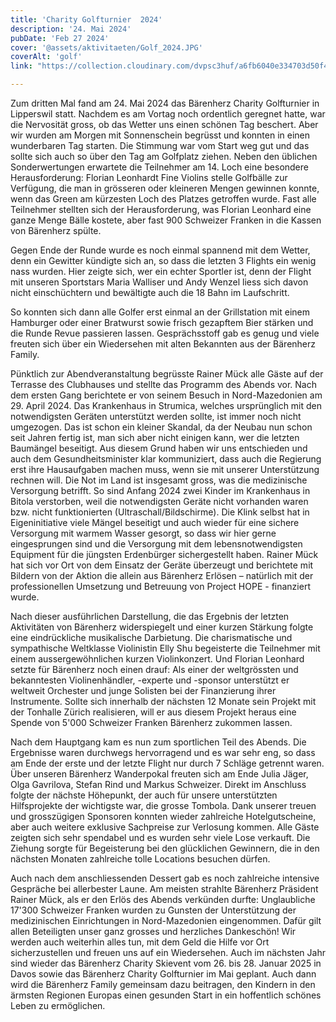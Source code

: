 ```yaml
---
title: 'Charity Golfturnier  2024'
description: '24. Mai 2024'
pubDate: 'Feb 27 2024'
cover: '@assets/aktivitaeten/Golf_2024.JPG'
coverAlt: 'golf'
link: "https://collection.cloudinary.com/dvpsc3huf/a6fb6040e334703d50f44ac69119a066"

---
```


Zum dritten Mal fand am 24. Mai 2024 das Bärenherz Charity Golfturnier in Lipperswil statt. Nachdem es am Vortag noch ordentlich geregnet hatte, war die Nervosität gross, ob das Wetter uns einen schönen Tag beschert. Aber wir wurden am Morgen mit Sonnenschein begrüsst und konnten in einen wunderbaren Tag starten. Die Stimmung war vom Start weg gut und das sollte sich auch so über den Tag am Golfplatz ziehen. Neben den üblichen Sonderwertungen erwartete die Teilnehmer am 14. Loch eine besondere Herausforderung: Florian Leonhardt Fine Violins stelle Golfbälle zur Verfügung, die man in grösseren oder kleineren Mengen gewinnen konnte, wenn das Green am kürzesten Loch des Platzes getroffen wurde. Fast alle Teilnehmer stellten sich der Herausforderung, was Florian Leonhard eine ganze Menge Bälle kostete, aber fast 900 Schweizer Franken in die Kassen von Bärenherz spülte.

Gegen Ende der Runde wurde es noch einmal spannend mit dem Wetter, denn ein Gewitter kündigte sich an, so dass die letzten 3 Flights ein wenig nass wurden. Hier zeigte sich, wer ein echter Sportler ist, denn der Flight mit unseren Sportstars Maria Walliser und Andy Wenzel liess sich davon nicht einschüchtern und bewältigte auch die 18 Bahn im Laufschritt.

So konnten sich dann alle Golfer erst einmal an der Grillstation mit einem Hamburger oder einer Bratwurst sowie frisch gezapftem Bier stärken und die Runde Revue passieren lassen. Gesprächsstoff gab es genug und viele freuten sich über ein Wiedersehen mit alten Bekannten aus der Bärenherz Family.

Pünktlich zur Abendveranstaltung begrüsste Rainer Mück alle Gäste auf der Terrasse des Clubhauses und stellte das Programm des Abends vor. Nach dem ersten Gang berichtete er von seinem Besuch in Nord-Mazedonien am 29. April 2024. Das Krankenhaus in Strumica, welches ursprünglich mit den notwendigsten Geräten unterstützt werden sollte, ist immer noch nicht umgezogen. Das ist schon ein kleiner Skandal, da der Neubau nun schon seit Jahren fertig ist, man sich aber nicht einigen kann, wer die letzten Baumängel beseitigt. Aus diesem Grund haben wir uns entschieden und auch dem Gesundheitsminister klar kommuniziert, dass auch die Regierung erst ihre Hausaufgaben machen muss, wenn sie mit unserer Unterstützung rechnen will. Die Not im Land ist insgesamt gross, was die medizinische Versorgung betrifft. So sind Anfang 2024 zwei Kinder im Krankenhaus in Bitola verstorben, weil die notwendigsten Geräte nicht vorhanden waren bzw. nicht funktionierten (Ultraschall/Bildschirme). Die Klink selbst hat in Eigeninitiative viele Mängel beseitigt und auch wieder für eine sichere Versorgung mit warmem Wasser gesorgt, so dass wir hier gerne eingesprungen sind und die Versorgung mit dem lebensnotwendigsten Equipment für die jüngsten Erdenbürger sichergestellt haben. Rainer Mück hat sich vor Ort von dem Einsatz der Geräte überzeugt und berichtete mit Bildern von der Aktion die allein aus Bärenherz Erlösen – natürlich mit der professionellen Umsetzung und Betreuung von Project HOPE - finanziert wurde.

Nach dieser ausführlichen Darstellung, die das Ergebnis der letzten Aktivitäten von Bärenherz widerspiegelt und einer kurzen Stärkung folgte eine eindrückliche musikalische Darbietung. Die charismatische und sympathische Weltklasse Violinistin Elly Shu begeisterte die Teilnehmer mit einem aussergewöhnlichen kurzen Violinkonzert. Und Florian Leonhard setzte für Bärenherz noch einen drauf: Als einer der weltgrössten und bekanntesten Violinenhändler, -experte und -sponsor unterstützt er weltweit Orchester und junge Solisten bei der Finanzierung ihrer Instrumente. Sollte sich innerhalb der nächsten 12 Monate sein Projekt mit der Tonhalle Zürich realisieren, will er aus diesem Projekt heraus eine Spende von 5'000 Schweizer Franken Bärenherz zukommen lassen. 

Nach dem Hauptgang kam es nun zum sportlichen Teil des Abends. Die Ergebnisse waren durchwegs hervorragend und es war sehr eng, so dass am Ende der erste und der letzte Flight nur durch 7 Schläge getrennt waren. Über unseren Bärenherz Wanderpokal freuten sich am Ende Julia Jäger, Olga Gavrilova, Stefan Rind und Markus Schweizer. Direkt im Anschluss folgte der nächste Höhepunkt, der auch für unsere unterstützten Hilfsprojekte der wichtigste war, die grosse Tombola. Dank unserer treuen und grosszügigen Sponsoren konnten wieder zahlreiche Hotelgutscheine, aber auch weitere exklusive Sachpreise zur Verlosung kommen. Alle Gäste zeigten sich sehr spendabel und es wurden sehr viele Lose verkauft. Die Ziehung sorgte für Begeisterung bei den glücklichen Gewinnern, die in den nächsten Monaten zahlreiche tolle Locations besuchen dürfen.

Auch nach dem anschliessenden Dessert gab es noch zahlreiche intensive Gespräche bei allerbester Laune. Am meisten strahlte Bärenherz Präsident Rainer Mück, als er den Erlös des Abends verkünden durfte: Unglaubliche 17'300 Schweizer Franken wurden zu Gunsten der Unterstützung der medizinischen Einrichtungen in Nord-Mazedonien eingenommen. Dafür gilt allen Beteiligten unser ganz grosses und herzliches Dankeschön! Wir werden auch weiterhin alles tun, mit dem Geld die Hilfe vor Ort sicherzustellen und freuen uns auf ein Wiedersehen. Auch im nächsten Jahr sind wieder das Bärenherz Charity Skievent vom 26. bis 28. Januar 2025 in Davos sowie das Bärenherz Charity Golfturnier im Mai geplant. Auch dann wird die Bärenherz Family gemeinsam dazu beitragen, den Kindern in den ärmsten Regionen Europas einen gesunden Start in ein hoffentlich schönes Leben zu ermöglichen.


